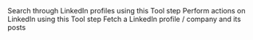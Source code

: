 <Card href="/tool/tool-steps/linkedin/search-linkedin-profiles" title="Search LinkedIn Profiles">
  Search through LinkedIn profiles using this Tool step
</Card>
<Card href="/tool/tool-steps/linkedin/linkedin-action" title="LinkedIn Action">
  Perform actions on LinkedIn using this Tool step
</Card>
<Card href="/tool/tool-steps/linkedin/get-linkedin-profile" title="Get a LinkedIn Profile/Company and Posts">
  Fetch a LinkedIn profile / company and its posts
</Card>